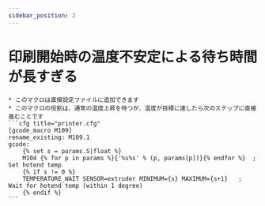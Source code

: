 ```yaml
---
sidebar_position: 2
---
```


# 印刷開始時の温度不安定による待ち時間が長すぎる

    * このマクロは直接設定ファイルに追加できます
    * このマクロの役割は、通常の温度上昇を待つが、温度が目標に達したら次のステップに直接進むことです
    ```cfg title="printer.cfg"
    [gcode_macro M109]
    rename_existing: M109.1
    gcode:
        {% set s = params.S|float %}
        M104 {% for p in params %}{'%s%s' % (p, params[p])}{% endfor %}  ; Set hotend temp
        {% if s != 0 %}
        TEMPERATURE_WAIT SENSOR=extruder MINIMUM={s} MAXIMUM={s+1}   ; Wait for hotend temp (within 1 degree)
        {% endif %}	
    ```